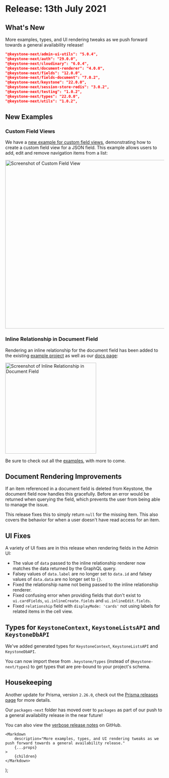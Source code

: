
# Release: 13th July 2021

## What's New

More examples, types, and UI rendering tweaks as we push forward towards a general availability release! <Emoji symbol="🚀" alt="Rocket" />

```json
"@keystone-next/admin-ui-utils": "5.0.4",
"@keystone-next/auth": "29.0.0",
"@keystone-next/cloudinary": "6.0.4",
"@keystone-next/document-renderer": "4.0.0",
"@keystone-next/fields": "12.0.0",
"@keystone-next/fields-document": "7.0.2",
"@keystone-next/keystone": "22.0.0",
"@keystone-next/session-store-redis": "3.0.2",
"@keystone-next/testing": "1.0.2",
"@keystone-next/types": "22.0.0",
"@keystone-next/utils": "1.0.2",
```

## New Examples <Emoji symbol="📖" alt="Book" />

### Custom Field Views

We have a [new example for custom field views](https://github.com/keystonejs/keystone/tree/main/examples/custom-field-view), demonstrating how to create a custom field view for a JSON field. This example allows users to add, edit and remove navigation items from a list:

<img
	width="534"
	alt="Screenshot of Custom Field View"
	src="https://user-images.githubusercontent.com/737821/125416760-ad68037b-7978-4c98-9d03-c877dadb98c3.png"
/>

### Inline Relationship in Document Field

Rendering an inline relationship for the document field has been added to the existing [example project](https://github.com/keystonejs/keystone/blob/b21b4e0595e65d44d5863417f9e49981f1f8da54/examples/document-field/schema.ts#L28) as well as our [docs page](https://keystonejs.com/docs/guides/document-fields#inline-relationships):

<img
	width="288"
	alt="Screenshot of Inline Relationship in Document Field"
	src="https://user-images.githubusercontent.com/737821/125416705-70d8cfb8-2275-440a-9720-c7e6e56e2b8b.png"
/>

Be sure to check out all the [examples](https://github.com/keystonejs/keystone/tree/main/examples), with more to come.

## Document Rendering Improvements <Emoji symbol="📇" alt="Cards" />

If an item referenced in a document field is deleted from Keystone, the document field now handles this gracefully. Before an error would be returned when querying the field, which prevents the user from being able to manage the issue.

This release fixes this to simply return `null` for the missing item. This also covers the behavior for when a user doesn't have read access for an item.

## UI Fixes <Emoji symbol="⚙️" alt="Gear" />

A variety of UI fixes are in this release when rendering fields in the Admin UI:

- The value of `data` passed to the inline relationship renderer now matches the data returned by the GraphQL query.
- Falsey values of `data.label` are no longer set to `data.id` and falsey values of `data.data` are no longer set to `{}`.
- Fixed the relationship name not being passed to the inline relationship renderer.
- Fixed confusing error when providing fields that don't exist to `ui.cardFields`, `ui.inlineCreate.fields` and `ui.inlineEdit.fields`.
- Fixed `relationship` field with `displayMode: 'cards'` not using labels for related items in the cell view.

## Types for `KeystoneContext`, `KeystoneListsAPI` and `KeystoneDbAPI` <Emoji symbol="🪢" alt="Knot" />

We've added generated types for `KeystoneContext`, `KeystoneListsAPI` and `KeystoneDbAPI`.

You can now import these from `.keystone/types` (instead of `@keystone-next/types`) to get types that are pre-bound to your project's schema.

## Housekeeping <Emoji symbol="🧹" alt="Broom" />

Another update for Prisma, version `2.26.0`, check out the [Prisma releases page](https://github.com/prisma/prisma/releases/tag/2.26.0) for more details.

Our `packages-next` folder has moved over to `packages` as part of our push to a general availability release in the near future!

You can also view the [verbose release notes](https://github.com/keystonejs/keystone/releases/tag/2021-07-13) on GitHub.

	<Markdown
		description="More examples, types, and UI rendering tweaks as we push forward towards a general availability release."
		{...props}
	>
		{children}
	</Markdown>
);
